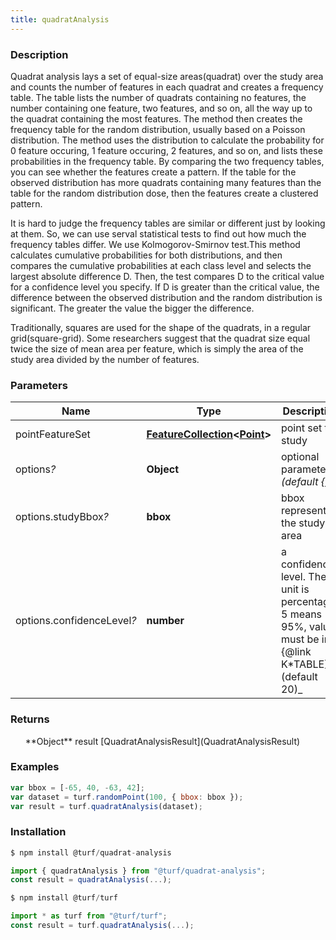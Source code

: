```yaml
---
title: quadratAnalysis
---
```



### Description

Quadrat analysis lays a set of equal-size areas(quadrat) over the study area and counts
the number of features in each quadrat and creates a frequency table.
The table lists the number of quadrats containing no features,
the number containing one feature, two features, and so on,
all the way up to the quadrat containing the most features.
The method then creates the frequency table for the random distribution, usually based on a Poisson distribution.
The method uses the distribution to calculate the probability for 0 feature occuring,
1 feature occuring, 2 features, and so on,
and lists these probabilities in the frequency table.
By comparing the two frequency tables, you can see whether the features create a pattern.
If the table for the observed distribution has more quadrats containing many features than the
table for the random distribution dose, then the features create a clustered pattern.

It is hard to judge the frequency tables are similar or different just by looking at them.
So, we can use serval statistical tests to find out how much the frequency tables differ.
We use Kolmogorov-Smirnov test.This method calculates cumulative probabilities for both distributions,
and then compares the cumulative probabilities at each class level and selects the largest absolute difference D.
Then, the test compares D to the critical value for a confidence level you specify.
If D is greater than the critical value, the difference between the observed distribution and
the random distribution is significant. The greater the value the bigger the difference.

Traditionally, squares are used for the shape of the quadrats, in a regular grid(square-grid).
Some researchers suggest that the quadrat size equal twice the size of mean area per feature,
which is simply the area of the study area divided by the number of features.

### Parameters

| Name                            | Type                                                                                                                                  | Description                                                                                                 |
| ------------------------------- | ------------------------------------------------------------------------------------------------------------------------------------- | ----------------------------------------------------------------------------------------------------------- |
| pointFeatureSet                 | **[FeatureCollection](https://tools.ietf.org/html/rfc7946#section-3.3)\<[Point](https://tools.ietf.org/html/rfc7946#section-3.1.2)>** | point set to study                                                                                          |
| options<i>?</i>                 | **Object**                                                                                                                            | optional parameters _(default \{})_                                                                         |
| options.studyBbox<i>?</i>       | **bbox**                                                                                                                              | bbox representing the study area                                                                            |
| options.confidenceLevel<i>?</i> | **number**                                                                                                                            | a confidence level. The unit is percentage . 5 means 95%, value must be in \{@link K*TABLE} *(default 20)\_ |

### Returns

<ul>
  **Object** result [QuadratAnalysisResult](QuadratAnalysisResult)

</ul>

### Examples

```javascript
var bbox = [-65, 40, -63, 42];
var dataset = turf.randomPoint(100, { bbox: bbox });
var result = turf.quadratAnalysis(dataset);
```

### Installation

```javascript
$ npm install @turf/quadrat-analysis

import { quadratAnalysis } from "@turf/quadrat-analysis";
const result = quadratAnalysis(...);
```

```javascript
$ npm install @turf/turf

import * as turf from "@turf/turf";
const result = turf.quadratAnalysis(...);
```
